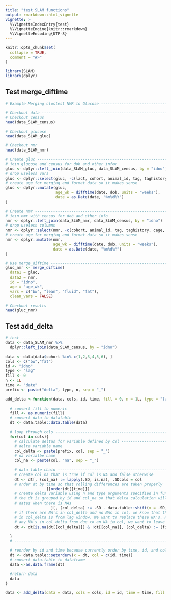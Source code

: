 ```yaml
---
title: "test SLAM functions"
output: rmarkdown::html_vignette
vignette: >
  %\VignetteIndexEntry{test}
  %\VignetteEngine{knitr::rmarkdown}
  %\VignetteEncoding{UTF-8}
---
```


```r
knitr::opts_chunk$set(
  collapse = TRUE,
  comment = "#>"
)
```

```r
library(SLAM)
library(dplyr)
```

## Test merge_diftime


```r
# Example Merging clostest NMR to Glucose --------------------------------------

# Checkout data --------------------------------------------------------------
# Checkout census
head(data_SLAM_census)

# Checkout glucose
head(data_SLAM_gluc)

# Checkout nmr
head(data_SLAM_nmr)

# Create gluc ----------------------------------------------------------------
# join glucose and census for dob and other infor
gluc <- dplyr::left_join(data_SLAM_gluc, data_SLAM_census, by = "idno")
# drop useless vars
gluc <- dplyr::select(gluc, -c(lact, cohort, animal_id, tag, taghistory, cage, eartag, name, X))
# create age for merging and format data so it makes sense
gluc <- dplyr::mutate(gluc,
                      age_wk = difftime(date, dob, units = "weeks"),
                      date = as.Date(date, "%m%d%Y")
)

# Create nmr -----------------------------------------------------------------
# join nmr with census for dob and other info
nmr <- dplyr::left_join(data_SLAM_nmr, data_SLAM_census, by = "idno")
# drop useless columns
nmr <- dplyr::select(nmr, -c(cohort, animal_id, tag, taghistory, cage, eartag, name, X))
# create age for merging and format data so it makes sense
nmr <- dplyr::mutate(nmr,
                     age_wk = difftime(date, dob, units = "weeks"),
                     date = as.Date(date, "%m%d%Y")
)

# Use merge_diftime ----------------------------------------------------------
gluc_nmr <- merge_diftime(
  data1 = gluc,
  data2 = nmr,
  id = "idno",
  age = "age_wk",
  vars = c("bw", "lean", "fluid", "fat"),
  clean_vars = FALSE)

# Checkout results
head(gluc_nmr)

```

## Test add_delta

```r
# test ---------------------------------
data <- data_SLAM_nmr %>%
  dplyr::left_join(data_SLAM_census, by = "idno") 

data <- data[data$cohort %in% c(1,2,3,4,5,6), ]
cols <- c("bw","fat")
id <- "idno"
type <- "lag"
fill <- 0
n <- 1L
time <- "date"
prefix <- paste("delta", type, n, sep = "_")

add_delta <-function(data, cols, id, time, fill = 0, n = 1L, type = "lag", prefix = paste("delta", type, n, sep = "_")){
  
  # convert fill to numeric
  fill <- as.numeric(fill)
  # convert data to datatable
  dt <- data.table::data.table(data)

  # loop through cols ----------------------------------------------------------
  for(col in cols){
    # calculate deltas for variable defined by col -----------------------------
    # delta variable name
    col_delta <- paste(prefix, col, sep = "_")
    # na varialbe name
    col_na <- paste(col, "na", sep = "_")
    
    # data table chain ---------------------------------------------------------
    # create col_na that is true if col is NA and false otherwise
    dt <- dt[, (col_na) := lapply(.SD, is.na), .SDcols = col 
    # order dt by time so that rolling differences are taken properly
                  ][order(dt[[time]])
    # create delta variable using n and type arguments specified in function call.
    # the dt is grouped by id and col_na so that delta calculation will "skip"
    # dates when there is NAs
                    ][, (col_delta) := .SD - data.table::shift(x = .SD, n = n, fill = NA, type = type), keyby = c(id, col_na), .SDcols = col]
    # if there are NA's in col_delta and no NAs in col, we know that the NA
    # in col_delta is from lag window. We want to replace these NA's. However,
    # any NA's in col_delta from due to an NA in col, we want to leave these NA.
    dt <- dt[is.na(dt[[col_delta]]) & !dt[[col_na]], (col_delta) := (fill)]
                      
  }
  # ----------------------------------------------------------------------------

  # reorder by id and time because currently order by time, id, and col_na
  dt <- data.table::setorderv(x = dt, col = c(id, time))
  # convert data.table to dataframe
  data <-as.data.frame(dt)
  
  #return data
  data
}

data <- add_delta(data = data, cols = cols, id = id, time = time, fill = 0)
```



